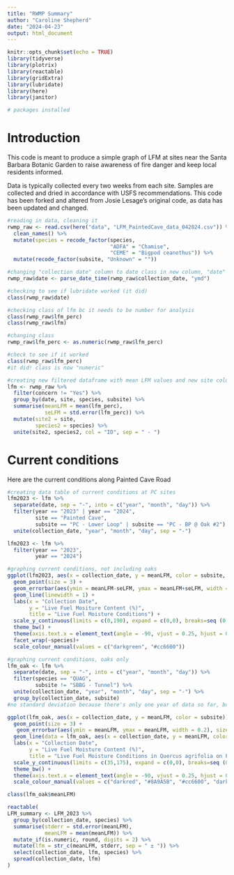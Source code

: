 ```yaml
---
title: "RWMP Summary"
author: "Caroline Shepherd"
date: "2024-04-23"
output: html_document
---
```


```r

knitr::opts_chunk$set(echo = TRUE)
library(tidyverse)
library(plotrix)
library(reactable)
library(gridExtra)
library(lubridate)
library(here)
library(janitor)

# packages installed
```

# Introduction

This code is meant to produce a simple graph of LFM at sites near the Santa Barbara Botanic Garden to raise awareness of fire danger and keep local residents informed.  

Data is typically collected every two weeks from each site. Samples are collected and dried in accordance with USFS recommendations. This code has been forked and altered from Josie Lesage's original code, as data has been updated and changed.

```r

#reading in data, cleaning it
rwmp_raw <- read.csv(here("data", "LFM_PaintedCave_data_042024.csv")) %>%
  clean_names() %>% 
  mutate(species = recode_factor(species,
                                 "ADFA" = "Chamise",
                                 "CEME" = "Bigpod ceanothus")) %>%
  mutate(recode_factor(subsite, "Unknown" = ""))

#changing "collection date" column to date class in new column, "date"
rwmp_raw$date <- parse_date_time(rwmp_raw$collection_date, "ymd")

#checking to see if lubridate worked (it did)
class(rwmp_raw$date)

#checking class of lfm bc it needs to be number for analysis
class(rwmp_raw$lfm_perc)
class(rwmp_raw$lfm)

#changing class
rwmp_raw$lfm_perc <- as.numeric(rwmp_raw$lfm_perc)

#check to see if it worked 
class(rwmp_raw$lfm_perc)
#it did! class is now "numeric"

#creating new filtered dataframe with mean LFM values and new site column
lfm <- rwmp_raw %>%
  filter(concern != "Yes") %>%
  group_by(date, site, species, subsite) %>%
  summarise(meanLFM = mean(lfm_perc),
            seLFM = std.error(lfm_perc)) %>%
  mutate(site2 = site,
         species2 = species) %>%
  unite(site2, species2, col = "ID", sep = " - ")

```

# Current conditions 
Here are the current conditions along Painted Cave Road

```r
#creating data table of current conditions at PC sites
lfm2023 <- lfm %>%
  separate(date, sep = "-", into = c("year", "month", "day")) %>%
  filter(year == "2023" | year == "2024",
         site == "Painted Cave",
         subsite == "PC - Lower Loop" | subsite == "PC - BP @ Oak #2") %>% 
  unite(collection_date, "year", "month", "day", sep = "-")

lfm2023 <- lfm %>% 
  filter(year == "2023",
         year == "2024")

#graphing current conditions, not including oaks        
ggplot(lfm2023, aes(x = collection_date, y = meanLFM, color = subsite, group = (subsite))) +
  geom_point(size = 3) +
  geom_errorbar(aes(ymin = meanLFM-seLFM, ymax = meanLFM+seLFM, width = 0.2), size = 1) +
  geom_line(linewidth = 1) +
  labs(x = "Collection Date",
       y = "Live Fuel Mositure Content (%)",
       title = "Live Fuel Moisture Conditions") +
  scale_y_continuous(limits = c(0,190), expand = c(0,0), breaks=seq (0,200,10)) +
  theme_bw() +
  theme(axis.text.x = element_text(angle = -90, vjust = 0.25, hjust = 0.25)) +
  facet_wrap(~species)+
  scale_colour_manual(values = c("darkgreen", "#cc6600"))

#graphing current conditions, oaks only
lfm_oak <- lfm %>%
  separate(date, sep = "-", into = c("year", "month", "day")) %>%
  filter(species == "QUAG",
         subsite != "SBBG - Tunnel") %>%
  unite(collection_date, "year", "month", "day", sep = "-") %>% 
  group_by(collection_date, subsite)
#no standard deviation because there's only one year of data so far, but will need this in the future

ggplot(lfm_oak, aes(x = collection_date, y = meanLFM, color = subsite)) +
  geom_point(size = 3) +
   geom_errorbar(aes(ymin = meanLFM, ymax = meanLFM, width = 0.2), size = 1) +
  geom_line(data = lfm_oak, aes(x = collection_date, y = meanLFM, color = subsite), linewidth = 1) +
  labs(x = "Collection Date",
       y = "Live Fuel Moisture Content (%)",
       title = "Live Fuel Moisture Conditions in Quercus agrifolia on Painted Cave Road") +
  scale_y_continuous(limits = c(35,175), expand = c(0,0), breaks=seq (0,175,10)) +
  theme_bw() +
  theme(axis.text.x = element_text(angle = -90, vjust = 0.25, hjust = 0.25)) +
  scale_colour_manual(values = c("darkred", "#8A9A5B", "#cc6600", "darkgreen", "#E8DE2A"))

class(lfm_oak$meanLFM)

reactable(
LFM_summary <- LFM_2023 %>%
  group_by(collection_date, species) %>%
  summarise(stderr = std.error(meanLFM),
            meanLFM = mean(meanLFM)) %>%
  mutate_if(is.numeric, round, digits = 2) %>%
  mutate(lfm = str_c(meanLFM, stderr, sep = " ± ")) %>%
  select(collection_date, lfm, species) %>%
  spread(collection_date, lfm)
)


```